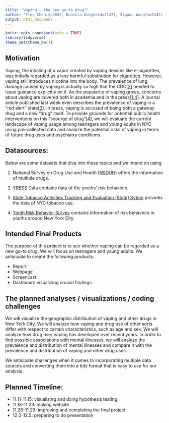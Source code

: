 ```yaml
---
title: "Vaping – the new go-to drug?"
author: "Ying Chen(yc384), Daniela Quigee(dq2147), Siquan Wang(sw3442), Jin Ge(jg4197), Hao Sun(hs3163)"
output: html_document
---
```


```r
knitr::opts_chunk$set(echo = TRUE)
library(tidyverse)
theme_set(theme_bw())
```

## Motivation

Vaping, the inhaling of a vapor created by vaping devices like e-cigarettes, was initially regarded as a less harmful substitution for cigarettes. However, vaping still introduces nicotine into the body. The prevalence of lung damage caused by vaping is actually so high that the CDC[[2](https://www.sciencedirect.com/science/article/pii/S2213260019304096?via=ihub)] needed to issue guidance explicitly on it.  As the popularity of vaping grows, concerns about vaping are covered both in academia and in the press[[1](https://health.usnews.com/health-care/for-better/articles/2018-06-13/how-teenage-vaping-puts-structure-in-place-for-heroin-and-cocaine-addiction),[4](https://www.cnn.com/2015/09/04/us/vaping-abuse/index.html)]. A journal article published last week even describes the prevalence of vaping in a "red alert" state[[3](https://link.springer.com/article/10.1057/s41271-019-00193-2)]. In press, vaping is accused of being both a  gateway drug and a new "drug" itself. To provide grounds for potential public health interventions on this "scourge of drug"[[4](https://www.cnn.com/2015/09/04/us/vaping-abuse/index.html)], we will evaluate the current landscape of vaping usage among teenagers and young adults in NYC using pre-collected data and analyze the potential risks of vaping in terms of future drug uses and psychiatry conditions.

## Datasources:
Below are some datasets that dive into these topics and we intend on using

1.    National Survey on Drug Use and Health ([NSDUH](<https://www.samhsa.gov/data/all-reports?f[]=field_report_and_document_type:6461&f[]=field_samhsa_survey:6511&f%5B%5D[]=field_report_and_document_type:6461&f%5B%5D[]=field_samhsa_survey:6511&order=desc&sort=field_date_printed_on_report&items_per_page=15&page=0>)) offers the information of multiple drugs.

2.   [YRBSS](https://www.cdc.gov/healthyyouth/data/yrbs/data.htm) Data contains data of the youths' risk behaviors.

3.   [State Tobacco Activities Tracking and Evaluation (State) Sytem](https://nccd.cdc.gov/STATESystem/rdPage.aspx?rdReport=OSH_State.CustomReports&rdAgReset=True&rdShowModes=showResults&rdShowWait=true&rdPaging=Interactive&islMeasure=180EVP) provides the data of NYC tobacco use.

4.   [Youth Risk Behavior Survey](https://a816-healthpsi.nyc.gov/epiquery/YRBS/yrbsIndex.html) contains information of risk behaviors in youths around New York City.


## Intended Final Products
The purpose of this project is to see whether vaping can be regarded as a new go-to drug. We will focus on teenagers and young adults.
We anticipate to create the following products:

* Report
* Webpage
* Screencast
* Dashboard visualizing crucial findings

## The planned analyses / visualizations / coding challenges
We will visualize the geographic distribution of vaping and other drugs in New York City. We will analyze how vaping and drug use of other sorts differ with respect to certain characteristics, such as age and sex. We will analyze how drug use/ vaping has developed over recent years. In order to find possible associations with mental illnesses, we will analyze the prevalence and distribution of mental illnesses and compare it with the prevalence and distribution of vaping and other drug uses.

We anticipate challenges when it comes to incorporating multiple data sources and converting them into a tidy format that is easy to use for our analysis.

## Planned Timeline:
* 11.11-11.15: visualizing and doing hypothesis testing
* 11.18-11.23: making website
* 11.26-11.29: improving and completing the final project
* 12.2-12.5: preparing to do presentation

